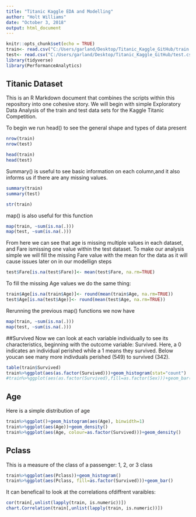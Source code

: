 ```yaml
---
title: "Titanic Kaggle EDA and Modelling"
author: "Holt Williams"
date: "October 3, 2018"
output: html_document
---
```


```r
knitr::opts_chunk$set(echo = TRUE)
train<- read.csv("C:/Users/garland/Desktop/Titanic_Kaggle_GitHub/train.csv")
test<- read.csv("C:/Users/garland/Desktop/Titanic_Kaggle_GitHub/test.csv")
library(tidyverse)
library(PerformanceAnalytics)

```

## Titanic Dataset

This is an R Markdown document that combines the scripts within this repository into one cohesive story. We will begin with simple Exploratory Data Analysis of the train and test data sets for the Kaggle Titanic Competition.

To begin we run head() to see the general shape and types of data present

```r
nrow(train)
nrow(test)

head(train)
head(test)

```

Summary() is useful to see basic information on each column,and it also informs us if there are any missing values.
```r
summary(train)
summary(test)

```
```r
str(train)
```


map() is also useful for this function
```r
map(train, ~sum(is.na(.)))
map(test, ~sum(is.na(.)))
```
From here we can see that age is missing multiple values in each dataset, and Fare ismissing one value within the test dataset. To make our analysis simple we will fill the missing Fare value with the mean for the data as it will cause issues later on in our modellign steps
```r
test$Fare[is.na(test$Fare)]<- mean(test$Fare, na.rm=TRUE)
```
To fill the missing Age values we do the same thing:
```r
train$Age[is.na(train$Age)]<- round(mean(train$Age, na.rm=TRUE))
test$Age[is.na(test$Age)]<- round(mean(test$Age, na.rm=TRUE))
```
Rerunning the previous map() functions we now have
```r
map(train, ~sum(is.na(.)))
map(test, ~sum(is.na(.)))
```

##Survived
Now we can look at each variable individually to see its characteristics, beginning with the outcome variable: Survived. Here, a 0 indicates an individual perished while a 1 means they survived. Below youcan see many more indivduals perished (549) to survived (342).
```r
table(train$Survived)
train%>%ggplot(aes(as.factor(Survived)))+geom_histogram(stat="count")
#train%>%ggplot(aes(as.factor(Survived),fill=as.factor(Sex)))+geom_bar(stat="count")
```

## Age
Here is a simple distribution of age
```r
train%>%ggplot()+geom_histogram(aes(Age), binwidth=1)
train%>%ggplot(aes(Age))+geom_density()
train%>%ggplot(aes(Age, colour=as.factor(Survived)))+geom_density()
```
## Pclass
This is a measure of the class of a passenger: 1, 2, or 3 class
```r
train%>%ggplot(aes(Pclass))+geom_histogram()
train%>%ggplot(aes(Pclass, fill=as.factor(Survived)))+geom_bar()

```



It can beneficail to look at the correlations ofdiffrent varaibles:

```r
cor(train[,unlist(lapply(train, is.numeric))])
chart.Correlation(train[,unlist(lapply(train, is.numeric))])
```





```r

```
